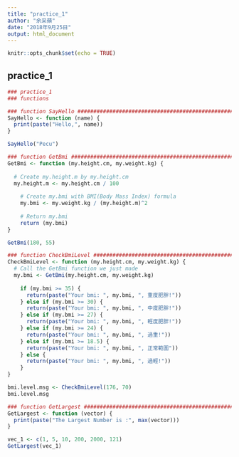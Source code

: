 ```yaml
---
title: "practice_1"
author: "余采蘋"
date: "2018年9月25日"
output: html_document
---
```


```r
knitr::opts_chunk$set(echo = TRUE)
```

## practice_1


```r
### practice_1
### functions

### function SayHello #####################################################
SayHello <- function (name) {
  print(paste("Hello,", name))
}

SayHello("Pecu")

### function GetBmi #######################################################
GetBmi <- function (my.height.cm, my.weight.kg) {
  
  # Create my.height.m by my.height.cm 
  my.height.m <- my.height.cm / 100
    
    # Create my.bmi with BMI(Body Mass Index) formula
    my.bmi <- my.weight.kg / (my.height.m)^2
    
    # Return my.bmi
    return (my.bmi)
}

GetBmi(180, 55) 

### function CheckBmiLevel ################################################
CheckBmiLevel <- function (my.height.cm, my.weight.kg) {
  # Call the GetBmi function we just made
  my.bmi <- GetBmi(my.height.cm, my.weight.kg)
    
    if (my.bmi >= 35) {
      return(paste("Your bmi: ", my.bmi, ", 重度肥胖!"))
    } else if (my.bmi >= 30) {
      return(paste("Your bmi: ", my.bmi, ", 中度肥胖!"))
    } else if (my.bmi >= 27) {
      return(paste("Your bmi: ", my.bmi, ", 輕度肥胖!"))
    } else if (my.bmi >= 24) {
      return(paste("Your bmi: ", my.bmi, ", 過重!"))
    } else if (my.bmi >= 18.5) {
      return(paste("Your bmi: ", my.bmi, ", 正常範圍"))
    } else {
      return(paste("Your bmi: ", my.bmi, ", 過輕!"))
    }  
}

bmi.level.msg <- CheckBmiLevel(176, 70) 
bmi.level.msg 

### function GetLargest ###################################################
GetLargest <- function (vector) {
  print(paste("The Largest Number is :", max(vector)))
}

vec_1 <- c(1, 5, 10, 200, 2000, 121)
GetLargest(vec_1)

```

